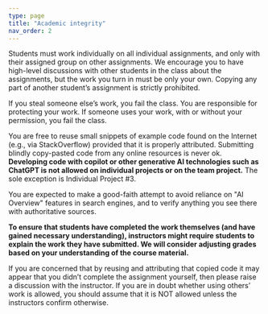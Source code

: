```yaml
---
type: page
title: "Academic integrity"
nav_order: 2
---
```


Students must work individually on all individual assignments, and only with their assigned group on other assignments. We encourage you to have high-level discussions with other students in the class about the assignments, but the work you turn in must be only your own. Copying any part of another student’s assignment is strictly prohibited.

If you steal someone else’s work, you fail the class. You are responsible for protecting your work. If someone uses your work, with or without your permission, you fail the class.

You are free to reuse small snippets of example code found on the Internet (e.g., via StackOverflow) provided that it is properly attributed. Submitting blindly copy-pasted code from any online resources is never ok. **Developing code with copilot or other generative AI technologies such as ChatGPT is not allowed on individual projects or on the team project.** The sole exception is Individual Project #3.

You are expected to make a good-faith attempt to avoid reliance on "AI Overview" features in search engines, and to verify anything you see there with authoritative sources. 

**To ensure that students have completed the work themselves (and have gained necessary understanding), instructors might require students to explain the work they have submitted. We will consider adjusting grades based on your understanding of the course material.**

If you are concerned that by reusing and attributing that copied code it may appear that you didn’t complete the assignment yourself, then please raise a discussion with the instructor. If you are in doubt whether using others’ work is allowed, you should assume that it is NOT allowed unless the instructors confirm otherwise.


